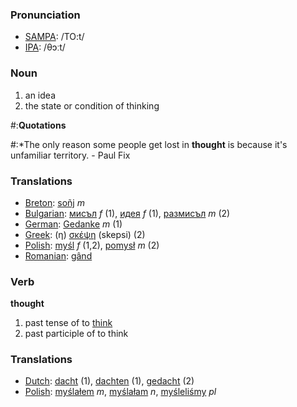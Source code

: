 === Pronunciation ===
*[[w:SAMPA|SAMPA]]: /TO:t/
*[[w:IPA|IPA]]: /θɔːt/

===Noun===
# an idea
# the state or condition of thinking

#:'''Quotations'''
#:*The only reason some people get lost in '''thought''' is because it's unfamiliar territory. - Paul Fix

===Translations===
*[[Breton]]: [[soñj]] ''m''
*[[Bulgarian]]: [[мисъл]] ''f'' (1), [[идея]] ''f'' (1), [[размисъл]] ''m'' (2)
*[[German]]: [[Gedanke]] ''m'' (1)
*[[Greek]]: (η) [[σκέψη]] (skepsi) (2)
*[[Polish]]: [[myśl]] ''f'' (1,2), [[pomysł]] ''m'' (2)
*[[Romanian]]: [[gând]]
=== Verb ===

'''thought'''

# past tense of to [[think]]
# past participle of to think

=== Translations ===
*[[Dutch]]: [[dacht]] (1), [[dachten]] (1), [[gedacht]] (2)
*[[Polish]]: [[myślałem]] ''m'', [[myślałam]] ''n'', [[myśleliśmy]] ''pl''